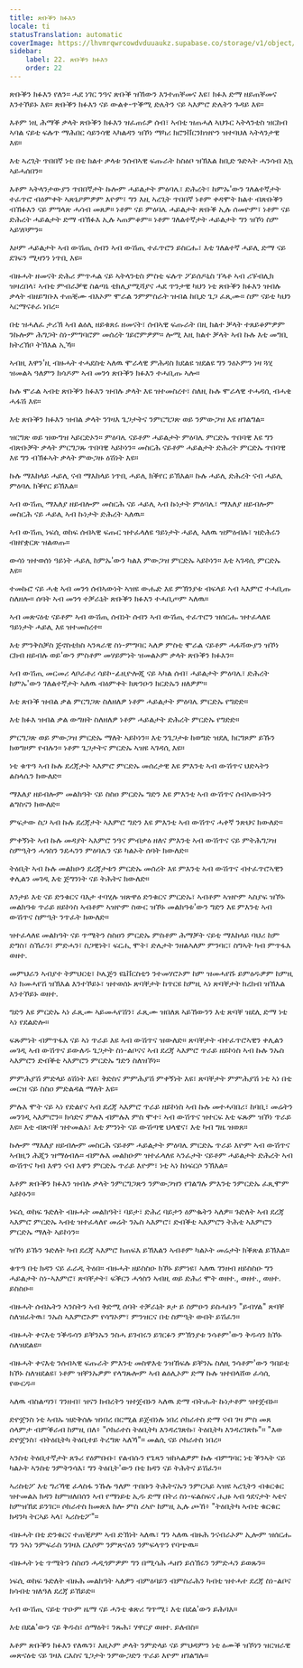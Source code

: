 ```yaml
---
title: ጽቡቕን ክፉእን
locale: ti
statusTranslation: automatic
coverImage: https://lhvmrqwrcowdvduuaukz.supabase.co/storage/v1/object/public/strapi-uploads/small_cover-educacion-fundamental.webp-2d51a7828a2b1309555be27f7e2a61a0.webp
sidebar:
    label: 22. ጽቡቕን ክፉእን
    order: 22
---
```

ጽቡቕን ክፉእን የለን። ሓደ ነገር ንዓና ጽቡቕ ዝኸውን እንተጠቐመና እዩ፣ ክፉእ ድማ ዘይጠቐመና እንተኾይኑ እዩ። ጽቡቕን ክፉእን ናይ ውልቀ-ጥቕሚ ድሌትን ናይ ኣእምሮ ድሌትን ጉዳይ እዩ።

እቶም ነዚ ሕማቕ ቃላት ጽቡቕን ክፉእን ዝፈጠሩዎ ሰብ፣ ኣብቲ ዝጠሓለ ኣህጉር ኣትላንቲስ ዝርከብ ኣባል ናይቲ ፍሉጥ ማሕበር ሳይንሳዊ ኣካልዳን ዝኾነ ማካሪ ክሮንቨርንክዝዮን ዝተባህለ ኣትላንታዊ እዩ።

እቲ ኣረጊት ጥበበኛ ነቲ በቲ ክልተ ቃላቱ ንሰብኣዊ ፍጡራት ከስዕቦ ዝኽእል ከቢድ ጉድኣት ሓንሳብ እኳ ኣይሓሰበን።

እቶም ኣትላንታውያን ጥበበኛታት ኩሎም ሓይልታት ምዕባሌ፣ ድሕረት፣ ከምኡ'ውን ገለልተኛታት ተፈጥሮ ብዕምቀት ኣጽኒዖምዎም እዮም፣ ግን እዚ ኣረጊት ጥበበኛ ነቶም ቀዳሞት ክልተ ብጽቡቕን ብኽፉእን ናይ ምግላጽ ሓሳብ መጸዎ። ነቶም ናይ ምዕባሌ ሓይልታት ጽቡቕ ኢሉ ሰመዮም፣ ነቶም ናይ ድሕረት ሓይልታት ድማ ብኽፉእ ኢሉ ኣጠምቆም። ነቶም ገለልተኛታት ሓይልታት ግን ዝኾነ ስም ኣይሃቦምን።

እዞም ሓይልታት ኣብ ውሽጢ ሰብን ኣብ ውሽጢ ተፈጥሮን ይስርሑ፣ እቲ ገለልተኛ ሓይሊ ድማ ናይ ደገፍን ሚዛንን ነጥቢ እዩ።

ብዙሓት ዘመናት ድሕሪ ምጥሓል ናይ ኣትላንቲስ ምስቲ ፍሉጥ ፖይሰዶኒስ ፕላቶ ኣብ ሪፑብሊክ ዝዛረበላ፣ ኣብቲ ምብራቓዊ ስልጣኔ ቲክሊያሚሻያና ሓደ ጥንታዊ ካህን ነቲ ጽቡቕን ክፉእን ዝብሉ ቃላት ብዘይግቡእ ተጠቒሙ ብእኦም ሞራል ንምምስራት ዝብል ከቢድ ጌጋ ፈጺሙ። ስም ናይቲ ካህን ኣርማናቶራ ነበረ።

በቲ ዝሓለፈ ታሪኽ ኣብ ልዕሊ ዘይቁጸሩ ዘመናት፣ ሰብኣዊ ፍጡራት በዚ ክልተ ቓላት ተጸይቆምዎም ንኩሎም ሕግጋት ስነ-ምግባሮም መሰረት ገይሮምዎም። ሎሚ እዚ ክልተ ቓላት ኣብ ኩሉ እቲ መግቢ ክትረኽቦ ትኽእል ኢኻ።

ኣብዚ እዋን'ዚ ብዙሓት ተሓደስቲ ኣለዉ ሞራላዊ ምሕዳስ ክደልዩ ዝደልዩ ግን ንዕኦምን ነዛ ጓሂ ዝመልኣ ዓለምን ክሳዶም ኣብ መንጎ ጽቡቕን ክፉእን ተሓቢጡ ኣሎ።

ኩሉ ሞራል ኣብቲ ጽቡቕን ክፉእን ዝብሉ ቃላት እዩ ዝተመስረተ፣ ስለዚ ኩሉ ሞራላዊ ተሓዳሲ ብሓቂ ሓፋሽ እዩ።

እቲ ጽቡቕን ክፉእን ዝብል ቃላት ንገዛእ ጌጋታትና ንምርግጋጽ ወይ ንምውጋዝ እዩ ዘገልግል።

ዝርግጽ ወይ ዝውግዝ ኣይርድኦን። ምዕባሌ ናይቶም ሓይልታት ምዕባሌ ምርድኡ ጥበባዊ እዩ ግን ብጽቡቓት ቃላት ምርግጋጹ ጥበባዊ ኣይኮነን። መስርሕ ናይቶም ሓይልታት ድሕረት ምርድኡ ጥበባዊ እዩ ግን ብኽፉኣት ቃላት ምውጋዙ ዕሽነት እዩ።

ኩሉ ማእከላይ ሓይሊ ናብ ማእከላይ ነጥቢ ሓይሊ ክቕየር ይኽእል። ኩሉ ሓይሊ ድሕረት ናብ ሓይሊ ምዕባሌ ክቕየር ይኽእል።

ኣብ ውሽጢ ማእለያ ዘይብሎም መስርሕ ናይ ሓይሊ ኣብ ኩነታት ምዕባሌ፣ ማእለያ ዘይብሎም መስርሕ ናይ ሓይሊ ኣብ ኩነታት ድሕረት ኣለዉ።

ኣብ ውሽጢ ነፍሲ ወከፍ ሰብኣዊ ፍጡር ዝተፈላለዩ ዓይነታት ሓይሊ ኣለዉ ዝምዕብሉ፣ ዝድሕሩን ብዘየቋርጽ ዝልወጡ።

ውሳነ ዝተወሰነ ዓይነት ሓይሊ ከምኡ'ውን ካልእ ምውጋዝ ምርድኡ ኣይኮነን። እቲ ኣገዳሲ ምርድኡ እዩ።

ተመኩሮ ናይ ሓቂ ኣብ መንጎ ሰብኣውነት ኣዝዩ ውሑድ እዩ ምኽንያቱ ብፍላይ ኣብ ኣእምሮ ተሓቢጡ ስለዘሎ። ሰባት ኣብ መንጎ ተቓራኒት ጽቡቕን ክፉእን ተሓቢጦም ኣለዉ።

ኣብ መጽናዕቲ ናይቶም ኣብ ውሽጢ ሰብነት ሰብን ኣብ ውሽጢ ተፈጥሮን ዝሰርሑ ዝተፈላለዩ ዓይነታት ሓይሊ እዩ ዝተመስረተ።

እቲ ምንቅስቓስ ጅኖስቲክስ ኣንጻራዊ ስነ-ምግባር ኣለዎ ምስቲ ሞራል ናይቶም ሓፋሻውያን ዝኾነ ርክብ ዘይብሉ ወይ'ውን ምስቶም መሃይምነት ዝመልኦም ቃላት ጽቡቕን ክፉእን።

ኣብ ውሽጢ መርመሪ ላቦራቶሪ ሳይኮ-ፊዚዮሎጂ ናይ ኣካል ሰብ፣ ሓይልታት ምዕባሌ፣ ድሕረት ከምኡ'ውን ገለልተኛታት ኣለዉ ብዕምቀት ክጽንዑን ክርድኡን ዘለዎም።

እቲ ጽቡቕ ዝብል ቃል ምርግጋጽ ስለዘለዎ ነቶም ሓይልታት ምዕባሌ ምርድኡ የግድድ።

እቲ ክፉእ ዝብል ቃል ውግዘት ስለዘለዎ ነቶም ሓይልታት ድሕረት ምርድኡ የግድድ።

ምርግጋጽ ወይ ምውጋዝ ምርድኡ ማለት ኣይኮነን። እቲ ንጌጋታቱ ከወግድ ዝደሊ ክርግጾም ይኹን ክወግዞም የብሉን። ነቶም ጌጋታትና ምርድኡ ኣዝዩ ኣገዳሲ እዩ።

ነቲ ቁጥዓ ኣብ ኩሉ ደረጃታት ኣእምሮ ምርድኡ መሰረታዊ እዩ ምእንቲ ኣብ ውሽጥና ህድኣትን ልስላሴን ክውለድ።

ማእለያ ዘይብሎም መልክዓት ናይ ስስዐ ምርድኡ ግድን እዩ ምእንቲ ኣብ ውሽጥና ሰብኣውነትን ልግስናን ክውለድ።

ምፍታው ስጋ ኣብ ኩሉ ደረጃታት ኣእምሮ ግድን እዩ ምእንቲ ኣብ ውሽጥና ሓቀኛ ንጽህና ክውለድ።

ምቀኝነት ኣብ ኩሉ መዳያት ኣእምሮ ንዓና ምብቃዕ ዘለና ምእንቲ ኣብ ውሽጥና ናይ ምትሕግጋዝ ስምዒትን ሓጎስን ንደሓንን ምዕባሌን ናይ ካልኦት ሰባት ክውለድ።

ትዕቢት ኣብ ኩሉ መልክዑን ደረጃታቱን ምርድኡ መሰረት እዩ ምእንቲ ኣብ ውሽጥና ብተፈጥሮኣዊን ቀሊልን መገዲ እቲ ጅግንነት ናይ ትሕትና ክውለድ።

እንታይ እቲ ናይ ድንቁርና ባእታ ተባሂሉ ዝጽዋዕ ድንቁርና ምርድኡ፣ ኣብቶም ኣዝዮም ኣስያፍ ዝኾኑ መልክዓቱ ጥራይ ዘይኮነስ ኣብቶም ኣዝዮም ስውር ዝኾኑ መልክዓቱ'ውን ግድን እዩ ምእንቲ ኣብ ውሽጥና ስምዒት ንጥፈት ክውለድ።

ዝተፈላለዩ መልክዓት ናይ ጥሜትን ስስዐን ምርድኡ ምስቶም ሕማቓት ናይቲ ማእከላይ ባህሪ ከም ድግስ፣ ስኽራን፣ ምድሓን፣ ስጋዊነት፣ ፍርሒ ሞት፣ ድሌታት ንዘልኣለም ምንባር፣ ስግኣት ካብ ምጥፋእ ወዘተ.

መምህራን ኣብያተ ትምህርቲ፣ ኮሌጅን ዩኒቨርስቲን ንተመሃሮኦም ከም ዝመሓየሹ ይምዕዱዎም ከምዚ ኣነ ክመሓየሽ ዝኽእል እንተኾይኑ፣ ዝተወሰኑ ጽባቐታት ከጥርዩ ከምዚ ኣነ ጽባቐታት ክረክብ ዝኽእል እንተኾይኑ ወዘተ.

ግድን እዩ ምርድኡ ኣነ ፈጺሙ ኣይመሓየሽን፣ ፈጺሙ ዝበለጸ ኣይኸውንን እቲ ጽባቐ ዝደሊ ድማ ነቲ ኣነ የደልድሎ።

ፍጹምነት ብምጥፋእ ናይ ኣነ ጥራይ እዩ ኣብ ውሽጥና ዝውለድ። ጽባቐታት ብተፈጥሮኣዊን ቀሊልን መገዲ ኣብ ውሽጥና ይውለዱ ጌጋታት ስነ-ልቦናና ኣብ ደረጃ ኣእምሮ ጥራይ ዘይኮነስ ኣብ ኩሉ ንኡስ ኣእምሮን ድብቕቲ ኣእምሮን ምርድኡ ግድን ስለዝኾነ።

ምምሕያሽ ምድላይ ዕሽነት እዩ፣ ቅድስና ምምሕያሽ ምቀኝነት እዩ፣ ጽባቐታት ምምሕያሽ ነቲ ኣነ በቲ መርዝ ናይ ስስዐ ምድልዳል ማለት እዩ።

ምሉእ ሞት ናይ ኣነ የድልየና ኣብ ደረጃ ኣእምሮ ጥራይ ዘይኮነስ ኣብ ኩሉ መተሓባበሪ፣ ከባቢ፣ መሬትን መንገዲ ኣእምሮን። ክሳድና ምሉእ ብምሉእ ምስ ሞተ፣ ኣብ ውሽጥና ዝተርፍ እቲ ፍጹም ዝኾነ ጥራይ እዩ። እቲ ብጽባቐ ዝተመልአ፣ እቲ ምንነት ናይ ውሽጣዊ ህላዌና፣ እቲ ካብ ግዜ ዝወጸ።

ኩሎም ማእለያ ዘይብሎም መስርሕ ናይቶም ሓይልታት ምዕባሌ ምርድኡ ጥራይ እዮም ኣብ ውሽጥና ኣብዚን ሕጂን ዝማዕብሉ። ብምሉእ መልክዑም ዝተፈላለዩ ኣንፈታት ናይቶም ሓይልታት ድሕረት ኣብ ውሽጥና ካብ እዋን ናብ እዋን ምርድኡ ጥራይ እዮም፣ ነቲ ኣነ ከነፍርሶ ንኽእል።

እቶም ጽቡቕን ክፉእን ዝብሉ ቃላት ንምርግጋጽን ንምውጋዝን የገልግሉ ምእንቲ ንምርድኡ ፈጺሞም ኣይኮኑን።

ነፍሲ ወከፍ ጉድለት ብዙሓት መልክዓት፣ ባይታ፣ ድሕረ ባይታን ዕምቈትን ኣለዎ። ጉድለት ኣብ ደረጃ ኣእምሮ ምርድኡ ኣብቲ ዝተፈላለየ መሬት ንኡስ ኣእምሮ፣ ድብቕቲ ኣእምሮን ትሕቲ ኣእምሮን ምርድኡ ማለት ኣይኮነን።

ዝኾነ ይኹን ጉድለት ካብ ደረጃ ኣእምሮ ክጠፍእ ይኽእልን ኣብቶም ካልኦት መሬታት ክቕጽል ይኽእል።

ቁጥዓ በቲ ክዳን ናይ ፈራዲ ትዕበ። ብዙሓት ዘይስስዑ ክኾኑ ይምነዩ፣ ኣለዉ ገንዘብ ዘይስስዑ ግን ሓይልታት ስነ-ኣእምሮ፣ ጽባቐታት፣ ፍቕርን ሓጎስን ኣብዚ ወይ ድሕሪ ሞት ወዘተ., ወዘተ., ወዘተ. ይስስዑ።

ብዙሓት ሰብኡትን ኣንስትን ኣብ ቅድሚ ሰባት ተቓራኒት ጾታ ይ ስምዑን ይስሓቡን "ይብሃል" ጽባቐ ስለዝፈትዉ፣ ንኡስ ኣእምሮኦም የሳግኦም፣ ምንዝርና በቲ ስምዒት ውበት ይሽፈን።

ብዙሓት ቀናእቲ ንቕዱሳን ይቐንኡን ንስሓ ይገብሩን ይገርፉን ምኽንያቱ ንሳቶም'ውን ቅዱሳን ክኾኑ ስለዝደልዩ።

ብዙሓት ቀናእቲ ንሰብኣዊ ፍጡራት ምእንቲ መስዋእቲ ንዝኸፍሉ ይቐንኡ ስለዚ ንሳቶም'ውን ዓበይቲ ክኾኑ ስለዝደልዩ፣ ነቶም ዝቐንኡዎም የላግጹሎም ኣብ ልዕሊኦም ድማ ኩሉ ዝተበላሸወ ፈሳሲ የውርዱ።

ኣለዉ ብስልጣን፣ ገንዘብ፣ ዝናን ክብረትን ዝተጀብኑን ኣለዉ ድማ ብትሑት ኩነታቶም ዝተጀብኑ።

ድዮጀንስ ነቲ ኣብኡ ዝድቅሰሉ ዝነበረ በርሚል ይጀብነሉ ነበረ ሶክራተስ ድማ ናብ ገዛ ምስ መጸ ሰላምታ ብምቕራብ ከምዚ በለ፥ "ሶክራተስ ትዕቢትካ እንዳረገጽኩ፣ ትዕቢትካ እንዳረገጽኩ"። "እወ ድዮጀንስ፣ ብትዕቢትካ ትዕቢተይ ትረግጽ ኣለኻ"። መልሲ ናይ ሶክራተስ ነበረ።

ኣንስቲ ትዕቢተኛታት ጸጉሪ የዕምቡቡ፣ የልብሱን የጌጻን ዝከኣልዎም ኩሉ ብምግባር ነቲ ቕንኣት ናይ ካልኦት ኣንስቲ ንምትንሳእ፣ ግን ትዕቢት'ውን በቲ ክዳን ናይ ትሕትና ይሽፈን።

ኣሪስቲፖ እቲ ግሪኻዊ ፈላስፋ ንኹሉ ዓለም ጥበቡን ትሕትናኡን ንምርኣይ ኣዝዩ ኣረጊትን ብቁርቁር ዝተመልአ ክዳን ከምዝለበሰን ኣብ የማነይቲ ኢዱ ድማ በትሪ ስነ-ፍልስፍና ሒዙ ኣብ ጎደናታት ኣቴና ከምዝኸደ ይንገር። ሶክራተስ ክመጽእ ከሎ ምስ ረኣዮ ከምዚ ኢሉ ጮኸ፥ "ትዕቢትካ ኣብቲ ቁርቁር ክዳንካ ትርኣይ ኣላ፣ ኣሪስቲፖ"።

ብዙሓት በቲ ድንቁርና ተጠቒዖም ኣብ ድኽነት ኣለዉ፣ ግን ኣለዉ ብዙሕ ንናብራኦም ኢሎም ዝሰርሑ ግን ንኣነ ንምፍራስ ንገዛእ ርእሶም ንምጽናዕን ንምፍላጥን የባጭዉ።

ብዙሓት ነቲ ጥሜትን ስስዐን ሓዲጎምዎም ግን በሚሳሕ ሓዘን ይሰኽሩን ንምድሓን ይወጹን።

ነፍሲ ወከፍ ጉድለት ብዙሕ መልክዓት ኣለዎን ብምዕባይን ብምስራሕን ካብቲ ዝተሓተ ደረጃ ስነ-ልቦና ክሳብቲ ዝለዓለ ደረጃ ይኸይድ።

ኣብ ውሽጢ ናይቲ ጥዑም ዜማ ናይ ሓንቲ ቁጽሪ ግጥሚ፣ እቲ በደል'ውን ይሕባእ።

እቲ በደል'ውን ናይ ቅዱስ፣ ሰማዕት፣ ንጹሕ፣ ሃዋርያ ወዘተ. ይለብስ።

እቶም ጽቡቕን ክፉእን የለዉን፣ እዚኦም ቃላት ንምድላይ ናይ ምህዳምን ነቲ ዕሙቕ ዝኾነን ዝርዝራዊ መጽናዕቲ ናይ ገዛእ ርእስና ጌጋታት ንምውጋድን ጥራይ እዮም ዘገልግሉ።
